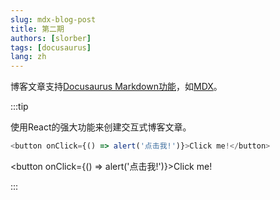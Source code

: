 ```yaml
---
slug: mdx-blog-post
title: 第二期
authors: [slorber]
tags: [docusaurus]
lang: zh
---
```


博客文章支持[Docusaurus Markdown功能](https://docusaurus.io/docs/address)，如[MDX](https://mdxjs.com/)。

:::tip

使用React的强大功能来创建交互式博客文章。

```js
<button onClick={() => alert('点击我!')}>Click me!</button>
```

<button onClick={() => alert('点击我!')}>Click me!</button>

:::
